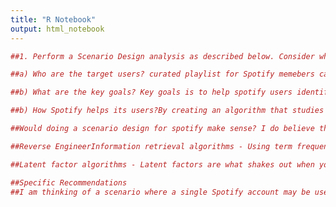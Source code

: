 ```yaml
---
title: "R Notebook"
output: html_notebook
---
```


```r
##1. Perform a Scenario Design analysis as described below. Consider whether it makes sense for your selected recommender system to perform scenario design twice, once for the organization (e.g. Amazon.com) and once for the organization's customers.

##a) Who are the target users? curated playlist for Spotify memebers called  Daily user mix with recommendations

##b) What are the key goals? Key goals is to help spotify users identify new music based on previous listining history.

##b) How Spotify helps its users?By creating an algorithm that studies what type of music they listen to frequently and then recommend similar music that they might like and want to add to their collection.

##Would doing a scenario design for spotify make sense? I do believe this would make much sense as SPotify is specifically targeting customers who are music lovers.

##Reverse EngineerInformation retrieval algorithms - Using term frequency-inverse document frequency (tf-idf) to identify how often a song is played in a local library of a genius user in comparision to the apple database of all genius users. Once you’ve got your tf-idf weights sorted, you can represent them in a vector space model as vectors.

##Latent factor algorithms - Latent factors are what shakes out when you do a particular kind of statistical analysis, called a factor analysis, on a set of data, looking for the hidden, unseen variables that cause the variation in all the different variables you’re examining. Discovering the hidden or “latent” factors in your data set is a handy way to reduce the size of the problem that you have to compute, and it works because humans are predictable.

##Specific Recommendations
##I am thinking of a scenario where a single Spotify account may be used by multiple users. Possibly due to the parents having their credit card linked to the account. Thereby having a wide mixture of different music, possibly even different by age. How would the Daily Mix"" feature be able to accurately predict and recommend songs and albums to these multiple users. If there was some way to distinguish between multiple users of the same account. For example a parent account with child accounts.Also a way to identity what albums and songs are associated with these parent and child accounts.This would help to make the genius recommendations more accurate.
```

